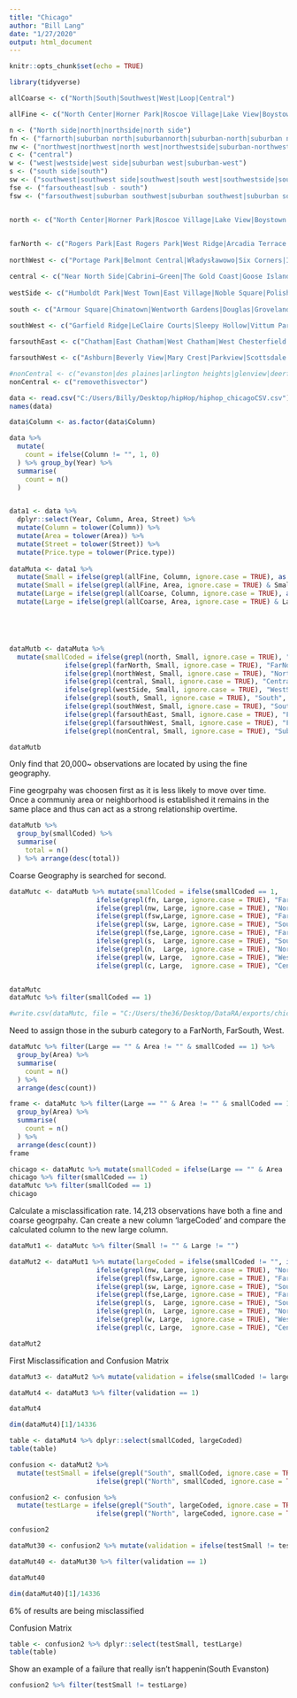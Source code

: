 ```yaml
---
title: "Chicago"
author: "Bill Lang"
date: "1/27/2020"
output: html_document
---
```


```r
knitr::opts_chunk$set(echo = TRUE)
```

```r
library(tidyverse)
```


```r
allCoarse <- c("North|South|Southwest|West|Loop|Central")

allFine <- c("North Center|Horner Park|Roscoe Village|Lake View|Boystown|Lake View East|Graceland West|South East Ravenswood|Wrigleyville|Lincoln Park|Old Town Triangle|Park West|Ranch Triangle|Sheffield Neighbors|Wrightwood Neighbors|Avondale|Belmont Gardens|Chicago's Polish Village|Kosciuszko Park|Logan Square|Belmont Gardens|Bucktown|Kosciuszko Park|Palmer Square|Rogers Park|East Rogers Park|West Ridge|Arcadia Terrace|Peterson Park|West Rogers Park|Uptown|Buena Park|Argyle Street|Margate Park|Sheridan Park|Lincoln Square|Ravenswood|Ravenswood Gardens|Rockwell Crossing|Edison Park|Edison Park|Norwood Park|Big Oaks|Old Norwood Park|Oriole Park|Union Ridge|Jefferson Park|Gladstone Park|Forest Glen|Edgebrook|Old Edgebrook|South Edgebrook|Sauganash|Wildwood|North Park|Brynford Park|Hollywood Park|River's Edge|Sauganash Woods|Albany Park|Mayfair|North Mayfair|Ravenswood Manor|O'Hare|Schorsch Forest View|Edgewater|Andersonville|Edgewater Glen|Edgewater Beach|Magnolia Glen|Lakewood/Balmoral|Portage Park|Belmont Central|Władysławowo|Six Corners|Irving Park|Avondale Gardens|Independence Park|Kilbourn Park|Little Cassubia|Old Irving Park|West WalkerThe Villa|Dunning|Belmont Terrace|Irving Woods|Schorsch Village|Montclare|Montclare|Belmont Cragin|Belmont Central|Hanson Park|Hermosa|Belmont Gardens|Kelvyn Park|Near North Side|Cabrini–Green|The Gold Coast|Goose Island|Magnificent Mile|Old Town|River North|River West|Streeterville|Loop|Loop|New Eastside|South Loop|West Loop Gate|Near South Side|Dearborn Park|Printer's Row|South Loop|Prairie Avenue Historic District|Humboldt Park|West Town|East Village|Noble Square|Polish Downtown|Pulaski Park|Smith Park|Ukrainian Village|Wicker Park|Austin|Galewood|The Island|West Garfield Park|East Garfield Park|Fifth City|Near West Side|Fulton River District|Fulton Market|Greektown|Illinois Medical District|Little Italy|Tri-Taylor|North Lawndale|Lawndale|Homan Square|Douglas Park|South Lawndale|Little Village|Lower West Side|Heart of Chicago|Heart of Italy|Pilsen|East Pilsen|Armour Square|Chinatown|Wentworth Gardens|Douglas|Groveland Park|Lake Meadows|The Gap|Prairie Shores|South Commons|Oakland|Fuller Park|Grand Boulevard|Bronzeville|Kenwood|Kenwood|South Kenwood|Washington Park|Hyde Park|East Hyde Park|Hyde Park|Woodlawn|West Woodlawn|South Shore|Jackson Park Highlands|Bridgeport|Greater Grand Crossing|Grand Crossing|Parkway Gardens|Park Manor|Garfield Ridge|LeClaire Courts|Sleepy Hollow|Vittum Park|Archer Heights|Brighton Park|McKinley Park|New City|Back of the Yards|Canaryville|West Elsdon|Gage Park|Clearing|Chrysler Village|West Lawn|Ford City|West Lawn|Chicago Lawn|Lithuanian Plaza|Marquette Park|West Englewood|Englewood|Chatham|East Chatham|West Chatham|West Chesterfield|Avalon Park|Avalon Park|Marynook|Stony Island Park|South Chicago|The Bush|Burnside|Calumet Heights|Pill Hill|Roseland|Fernwood|Rosemoor|Pullman|Cottage Grove Heights|London Towne|South Deering|Jeffrey Manor|Trumbull Park|East Side|West Pullman|Riverdale|Altgeld Gardens|Eden Green|Golden Gate|Hegewisch|Ashburn|Beverly View|Mary Crest|Parkview|Scottsdale|Wrightwood|Auburn Gresham|Beverly|Washington Heights|Brainerd|Longwood Manor|Princeton Park|Mount Greenwood|Mount Greenwood Heights|Talley's Corner|Morgan Park|Beverly Woods|Kennedy Park|West Morgan Park|evanston|des plaines|arlington heights|glenview|deerfield|skokie|city|oak park|glencoe|northbrook|river forest")
```


```r

n <- ("North side|north|northside|north side")
fn <- ("farnorth|suburban north|suburbannorth|suburban-north|suburban north side")
nw <- ("northwest|northwest|north west|northwestside|suburban-northwest|suburban northwest|north west side|north-west|suburban northwest side|northwest suburban")
c <- ("central")
w <- ("west|westside|west side|suburban west|suburban-west")
s <- ("south side|south")
sw <- ("southwest|southwest side|southwest|south west|southwestside|south-west")
fse <- ("farsoutheast|sub - south")
fsw <- ("farsouthwest|suburban southwest|suburban southwest|suburban south|sub south|suburban southwest side|sub southwest|suburban-southwest|suburban south west")


north <- c("North Center|Horner Park|Roscoe Village|Lake View|Boystown|Lake View East|Graceland West|South East Ravenswood|Wrigleyville|Lincoln Park|Old Town Triangle|Park West|Ranch Triangle|Sheffield Neighbors|Wrightwood Neighbors|Avondale|Belmont Gardens|Chicago's Polish Village|Kosciuszko Park|Logan Square|Belmont Gardens|Bucktown|Kosciuszko Park|Palmer Square")

  
farNorth <- c("Rogers Park|East Rogers Park|West Ridge|Arcadia Terrace|Peterson Park|West Rogers Park|Uptown|Buena Park|Argyle Street|Margate Park|Sheridan Park|Lincoln Square|Ravenswood|Ravenswood Gardens|Rockwell Crossing|Edison Park|Edison Park|Norwood Park|Big Oaks|Old Norwood Park|Oriole Park|Union Ridge|Jefferson Park|Gladstone Park|Forest Glen|Edgebrook|Old Edgebrook|South Edgebrook|Sauganash|Wildwood|North Park|Brynford Park|Hollywood Park|River's Edge|Sauganash Woods|Albany Park|Mayfair|North Mayfair|Ravenswood Manor|O'Hare|Schorsch Forest View|Edgewater|Andersonville|Edgewater Glen|Edgewater Beach|Magnolia Glen|Lakewood|Balmoral|highland park|evanston|arlington heights|des plaines|glenview|skokie|deerfield|glencoe")
  
northWest <- c("Portage Park|Belmont Central|Władysławowo|Six Corners|Irving Park|Avondale Gardens|Independence Park|Kilbourn Park|Little Cassubia|Old Irving Park|West WalkerThe Villa|Dunning|Belmont Terrace|Irving Woods|Schorsch Village|Montclare|Montclare|Belmont Cragin|Belmont Central|Hanson Park|Hermosa|Belmont Gardens|Kelvyn Park") 

central <- c("Near North Side|Cabrini–Green|The Gold Coast|Goose Island|Magnificent Mile|Old Town|River North|River West|Streeterville|Loop|Loop|New Eastside|South Loop|West Loop Gate|Near South Side|Dearborn Park|Printer's Row|South Loop|Prairie Avenue Historic District|city")
  
westSide <- c("Humboldt Park|West Town|East Village|Noble Square|Polish Downtown|Pulaski Park|Smith Park|Ukrainian Village|Wicker Park|Austin|Galewood|The Island|West Garfield Park|East Garfield Park|Fifth City|Near West Side|Fulton River District|Fulton Market|Greektown|Illinois Medical District|Little Italy|Tri-Taylor|North Lawndale|Lawndale|Homan Square|Douglas Park|South Lawndale|Little Village|Lower West Side|Heart of Chicago|Heart of Italy|Pilsen|East Pilsen|oak park|river forest")
  
south <- c("Armour Square|Chinatown|Wentworth Gardens|Douglas|Groveland Park|Lake Meadows|The Gap|Prairie Shores|South Commons|Oakland|Fuller Park|Grand Boulevard|Bronzeville|Kenwood|Kenwood|South Kenwood|Washington Park|Hyde Park|East Hyde Park|Hyde Park|Woodlawn|West Woodlawn|South Shore|Jackson Park Highlands|Bridgeport|Greater Grand Crossing|Grand Crossing|Parkway Gardens|Park Manor")
  
southWest <- c("Garfield Ridge|LeClaire Courts|Sleepy Hollow|Vittum Park|Archer Heights|Brighton Park|McKinley Park|New City|Back of the Yards|Canaryville|West Elsdon|Gage Park|Clearing|Chrysler Village|West Lawn|Ford City|West Lawn|Chicago Lawn|Lithuanian Plaza|Marquette Park|West Englewood|Englewood")  

farsouthEast <- c("Chatham|East Chatham|West Chatham|West Chesterfield|Avalon Park|Avalon Park|Marynook|Stony Island Park|South Chicago|The Bush|Burnside|Calumet Heights|Pill Hill|Roseland|Fernwood|Rosemoor|Pullman|Cottage Grove Heights|London Towne|South Deering|Jeffrey Manor|Trumbull Park|East Side|West Pullman|Riverdale|Altgeld Gardens|Eden Green|Golden Gate|Hegewisch")

farsouthWest <- c("Ashburn|Beverly View|Mary Crest|Parkview|Scottsdale|Wrightwood|Auburn Gresham|Beverly|Washington Heights|Brainerd|Longwood Manor|Princeton Park|Mount Greenwood|Mount Greenwood Heights|Talley's Corner|Morgan Park|Beverly Woods|Kennedy Park|West Morgan Park")

#nonCentral <- c("evanston|des plaines|arlington heights|glenview|deerfield|skokie|oak park|glencoe|northbrook")
nonCentral <- c("removethisvector")
```

```r
data <- read.csv("C:/Users/Billy/Desktop/hipHop/hiphop_chicagoCSV.csv")
names(data)

data$Column <- as.factor(data$Column)

data %>% 
  mutate(
    count = ifelse(Column != "", 1, 0)
  ) %>% group_by(Year) %>% 
  summarise(
    count = n()
  )


data1 <- data %>% 
  dplyr::select(Year, Column, Area, Street) %>% 
  mutate(Column = tolower(Column)) %>% 
  mutate(Area = tolower(Area)) %>% 
  mutate(Street = tolower(Street)) %>% 
  mutate(Price.type = tolower(Price.type))
  
dataMuta <- data1 %>% 
  mutate(Small = ifelse(grepl(allFine, Column, ignore.case = TRUE), as.character(Column), "")) %>% 
  mutate(Small = ifelse(grepl(allFine, Area, ignore.case = TRUE) & Small == "", as.character(Area), as.character(Small))) %>% 
  mutate(Large = ifelse(grepl(allCoarse, Column, ignore.case = TRUE), as.character(Column), "")) %>% 
  mutate(Large = ifelse(grepl(allCoarse, Area, ignore.case = TRUE) & Large == "", as.character(Area), as.character(Large)))





dataMutb <- dataMuta %>% 
  mutate(smallCoded = ifelse(grepl(north, Small, ignore.case = TRUE), "North", 
              ifelse(grepl(farNorth, Small, ignore.case = TRUE), "FarNorth", 
              ifelse(grepl(northWest, Small, ignore.case = TRUE), "NorthWest", 
              ifelse(grepl(central, Small, ignore.case = TRUE), "Central",
              ifelse(grepl(westSide, Small, ignore.case = TRUE), "WestSide", 
              ifelse(grepl(south, Small, ignore.case = TRUE), "South",
              ifelse(grepl(southWest, Small, ignore.case = TRUE), "SouthWest",
              ifelse(grepl(farsouthEast, Small, ignore.case = TRUE), "FarSouthEast",
              ifelse(grepl(farsouthWest, Small, ignore.case = TRUE), "FarSouthWest",
              ifelse(grepl(nonCentral, Small, ignore.case = TRUE), "Suburb", 1)))))))))))

dataMutb
```

Only find that 20,000~ observations are located by using the fine geography. 

Fine geogrpahy was choosen first as it is less likely to move over time. Once a communiy area or neighborhood is established it remains in the same place and thus can act as a strong relationship overtime.

```r
dataMutb %>% 
  group_by(smallCoded) %>% 
  summarise(
    total = n()
  ) %>% arrange(desc(total))
```

Coarse Geography is searched for second. 

```r


dataMutc <- dataMutb %>% mutate(smallCoded = ifelse(smallCoded == 1, 
                      ifelse(grepl(fn, Large, ignore.case = TRUE), "FarNorth",
                      ifelse(grepl(nw, Large, ignore.case = TRUE), "NorthWest",
                      ifelse(grepl(fsw,Large, ignore.case = TRUE), "FarSouthWest",
                      ifelse(grepl(sw, Large, ignore.case = TRUE), "SouthWest",
                      ifelse(grepl(fse,Large, ignore.case = TRUE), "FarSouthEast",
                      ifelse(grepl(s,  Large, ignore.case = TRUE), "South",
                      ifelse(grepl(n,  Large, ignore.case = TRUE), "North",
                      ifelse(grepl(w, Large,  ignore.case = TRUE), "WestSide",
                      ifelse(grepl(c, Large,  ignore.case = TRUE), "Central", 1))))))))), as.character(smallCoded)))


dataMutc
dataMutc %>% filter(smallCoded == 1) 

```

```r
#write.csv(dataMutc, file = "C:/Users/the36/Desktop/DataRA/exports/chicagoClean.csv")
```


Need to assign those in the suburb category to a FarNorth, FarSouth, West. 

```r
dataMutc %>% filter(Large == "" & Area != "" & smallCoded == 1) %>% 
  group_by(Area) %>% 
  summarise(
    count = n()
  ) %>% 
  arrange(desc(count))
```

```r
frame <- dataMutc %>% filter(Large == "" & Area != "" & smallCoded == 1 & Area != "suburban") %>% 
  group_by(Area) %>% 
  summarise(
    count = n()
  ) %>% 
  arrange(desc(count))
frame
```



```r
chicago <- dataMutc %>% mutate(smallCoded = ifelse(Large == "" & Area != "" & smallCoded == 1 & grepl(paste(frame$Area[1:191],collapse="|"),Area), 2, as.character(smallCoded)))
chicago %>% filter(smallCoded == 1)
dataMutc %>% filter(smallCoded == 1)
chicago
```








Calculate a misclassification rate. 
14,213 observations have both a fine and coarse geogrpahy. 
Can create a new column 'largeCoded' and compare the calculated column to the new large column.

```r
dataMut1 <- dataMutc %>% filter(Small != "" & Large != "")

dataMut2 <- dataMut1 %>% mutate(largeCoded = ifelse(smallCoded != "", ifelse(grepl(fn, Large, ignore.case = TRUE), "FarNorth",
                      ifelse(grepl(nw, Large, ignore.case = TRUE), "NorthWest",
                      ifelse(grepl(fsw,Large, ignore.case = TRUE), "FarSouthWest",
                      ifelse(grepl(sw, Large, ignore.case = TRUE), "SouthWest",
                      ifelse(grepl(fse,Large, ignore.case = TRUE), "FarSouthEast",
                      ifelse(grepl(s,  Large, ignore.case = TRUE), "South",
                      ifelse(grepl(n,  Large, ignore.case = TRUE), "North",
                      ifelse(grepl(w, Large,  ignore.case = TRUE), "WestSide",
                      ifelse(grepl(c, Large,  ignore.case = TRUE), "Central", 1))))))))), ""))

dataMut2
```



First Misclassification and Confusion Matrix

```r
dataMut3 <- dataMut2 %>% mutate(validation = ifelse(smallCoded != largeCoded, 1, 0))

dataMut4 <- dataMut3 %>% filter(validation == 1)

dataMut4

dim(dataMut4)[1]/14336 
```

```r
table <- dataMut4 %>% dplyr::select(smallCoded, largeCoded)
table(table)
```









```r
confusion <- dataMut2 %>% 
  mutate(testSmall = ifelse(grepl("South", smallCoded, ignore.case = TRUE), "South",
                      ifelse(grepl("North", smallCoded, ignore.case = TRUE), "North", as.character(smallCoded))))

confusion2 <- confusion %>% 
  mutate(testLarge = ifelse(grepl("South", largeCoded, ignore.case = TRUE), "South",
                      ifelse(grepl("North", largeCoded, ignore.case = TRUE), "North",  as.character(largeCoded))))

confusion2
```

```r
dataMut30 <- confusion2 %>% mutate(validation = ifelse(testSmall != testLarge, 1, 0))

dataMut40 <- dataMut30 %>% filter(validation == 1)

dataMut40

dim(dataMut40)[1]/14336 
```

6% of results are being misclassified


Confusion Matrix

```r
table <- confusion2 %>% dplyr::select(testSmall, testLarge)
table(table)
```


Show an example of a failure that really isn't happenin(South Evanston)

```r
confusion2 %>% filter(testSmall != testLarge)
```
































